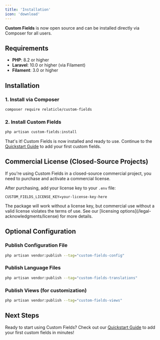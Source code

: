 ```yaml
---
title: 'Installation'
icon: 'download'
---
```


**Custom Fields** is now open source and can be installed directly via Composer for all users.

## Requirements

- **PHP**: 8.2 or higher
- **Laravel**: 10.0 or higher (via Filament)
- **Filament**: 3.0 or higher

## Installation

### 1. Install via Composer

```bash
composer require relaticle/custom-fields
```

### 2. Install Custom Fields

```bash
php artisan custom-fields:install
```

That's it! Custom Fields is now installed and ready to use. Continue to the [Quickstart Guide](/quickstart) to add your first custom fields.

## Commercial License (Closed-Source Projects)

If you're using Custom Fields in a closed-source commercial project, you need to purchase and activate a commercial license.

After purchasing, add your license key to your `.env` file:

```env
CUSTOM_FIELDS_LICENSE_KEY=your-license-key-here
```

<Note>
The package will work without a license key, but commercial use without a valid license violates the terms of use. See our [licensing options](/legal-acknowledgments/license) for more details.
</Note>

## Optional Configuration

### Publish Configuration File

```bash
php artisan vendor:publish --tag="custom-fields-config"
```

### Publish Language Files

```bash
php artisan vendor:publish --tag="custom-fields-translations"
```

### Publish Views (for customization)

```bash
php artisan vendor:publish --tag="custom-fields-views"
```

## Next Steps

Ready to start using Custom Fields? Check out our [Quickstart Guide](/quickstart) to add your first custom fields in minutes!